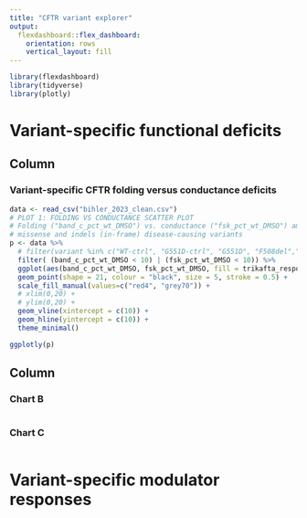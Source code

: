 ```yaml
---
title: "CFTR variant explorer"
output: 
  flexdashboard::flex_dashboard:
    orientation: rows
    vertical_layout: fill
---
```



```r
library(flexdashboard)
library(tidyverse)
library(plotly)
```


Variant-specific functional deficits {data-icon="fa-signal"}
===================================== 

Column {data-width=350}
-----------------------------------------------------------------------

### Variant-specific CFTR folding versus conductance deficits

```r
data <- read_csv("bihler_2023_clean.csv")
# PLOT 1: FOLDING VS CONDUCTANCE SCATTER PLOT
# Folding ("band_c_pct_wt_DMSO") vs. conductance ("fsk_pct_wt_DMSO") among
# missense and indels (in-frame) disease-causing variants
p <- data %>%
  # filter(variant %in% c("WT-ctrl", "G551D-ctrl", "G551D", "F508del","F508del-ctrl", "I507del")) %>%
  filter( (band_c_pct_wt_DMSO < 10) | (fsk_pct_wt_DMSO < 10)) %>%
  ggplot(aes(band_c_pct_wt_DMSO, fsk_pct_wt_DMSO, fill = trikafta_response, text  = variant)) +
  geom_point(shape = 21, colour = "black", size = 5, stroke = 0.5) +
  scale_fill_manual(values=c("red4", "grey70")) +
  # xlim(0,20) + 
  # ylim(0,20) + 
  geom_vline(xintercept = c(10)) +
  geom_hline(yintercept = c(10)) +
  theme_minimal()

ggplotly(p)

```




Column {data-width=350}
-----------------------------------------------------------------------

### Chart B

```r

```

### Chart C

```r

```


Variant-specific modulator responses {data-icon="fa-solid fa-tablets"}
===================================== 